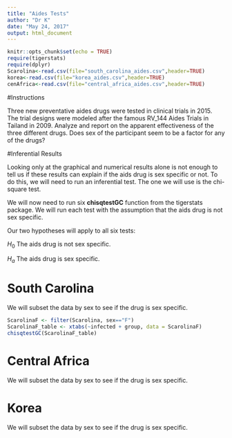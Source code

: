 ```yaml
---
title: "Aides Tests"
author: "Dr K"
date: "May 24, 2017"
output: html_document
---
```


```r
knitr::opts_chunk$set(echo = TRUE)
require(tigerstats)
require(dplyr)
Scarolina<-read.csv(file="south_carolina_aides.csv",header=TRUE)
korea<-read.csv(file="korea_aides.csv",header=TRUE)
cenAfrica<-read.csv(file="central_africa_aides.csv",header=TRUE)
```

#Instructions

Three new preventative aides drugs were tested in clinical trials in 2015. The trial designs were modeled after the famous RV_144 Aides Trials in Tailand in 2009.  Analyze and report on the apparent effectiveness of the three different drugs. Does sex of the participant seem to be a factor for any of the drugs?




#Inferential Results

Looking only at the graphical and numerical results alone is not enough to tell us if these results can explain if the aids drug is sex specific or not. To do this, we will need to run an inferential test. The one we will use is the chi-square test. 

We will now need to run six **chisqtestGC** function from the tigerstats package. We will run each test with the assumption that the aids drug is not sex specific.

Our two hypotheses will apply to all six tests:

$H_0$ The aids drug is not sex specific.  

$H_a$ The aids drug is sex specific.


# South Carolina

We will subset the data by sex to see if the drug is sex specific.


```r
ScarolinaF <- filter(Scarolina, sex=="F")
ScarolinaF_table <- xtabs(~infected + group, data = ScarolinaF)
chisqtestGC(ScarolinaF_table)
```


# Central Africa

We will subset the data by sex to see if the drug is sex specific.



# Korea

We will subset the data by sex to see if the drug is sex specific.






